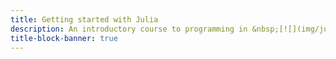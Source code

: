 ```yaml
---
title: Getting started with Julia
description: An introductory course to programming in &nbsp;[![](img/julia.png){width="1.6em" fig-alt="noshadow"}](https://julialang.org/)
title-block-banner: true
---
```



